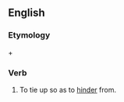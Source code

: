 ==English==

===Etymology===
{{L.}} {{term|lang=la|ab}} + {{term|lang=la|ligatus|tr=past participle of ''[[ligare]]''||to tie}}

===Verb===
{{en-verb|abligat|es}}

# {{obsolete}} To tie up so as to [[hinder]] from.
